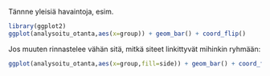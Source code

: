 
Tännne yleisiä havaintoja, esim.

```r

library(ggplot2)
ggplot(analysoitu_otanta,aes(x=group)) + geom_bar() + coord_flip()


```

Jos muuten rinnastelee vähän sitä, mitkä siteet linkittyvät
mihinkin ryhmään:


```r

ggplot(analysoitu_otanta,aes(x=group,fill=side)) + geom_bar() + coord_flip()

```


